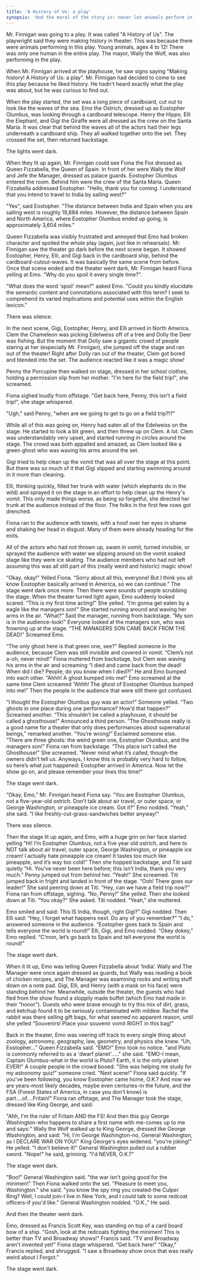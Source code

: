 ```yaml
---
title: 'A History of Us: a play'
synopsis: 'And the moral of the story is: never let animals perform in your play!'
---
```


Mr. Finnigan was going to a play. It was called "A History of Us". The playwright said they were making history in theater.  This was because there were animals performing in this play. Young animals, ages 4 to 12! There was only one human in the entire play. The mayor, Wally the Wolf, was also performing in the play.

When Mr. Finnigan arrived at the playhouse, he saw signs saying "Making history! A History of Us: a play".  Mr. Finnigan had decided to come to see this play because he liked history.  He hadn't heard exactly what the play was about, but he was curious to find out.

When the play started, the set was a long piece of cardboard, cut out to look like the waves of the sea. Emo the Ostrich, dressed up as Eostopher Olumbus, was looking through a cardboard telescope. Henry the Hippo, Elli the Elephant, and Gigi the Giraffe were all dressed as the crew on the Santa Maria. It was clear that behind the waves all of the actors had their legs underneath a cardboard ship. They all walked together onto the set. They crossed the set, then returned backstage.

The lights went dark.

When they lit up again, Mr. Finnigan could see Fiona the Fox dressed as Queen Fizzabella, the Queen of Spain. In front of her were Wally the Wolf and Jefe the Manager, dressed as palace guards. Eostopher Olumbus entered the room. Behind him were the crew of the Santa Maria. Queen Fizzabella addressed Eostopher. "Hello, thank you for coming. I understand that you intend to travel to India by sailing west?"

"Yes", said Eostopher. "The distance between India and Spain when you are sailing west is roughly 19,884 miles. However, the distance between Spain and North America, where Eostopher Olumbus ended up going, is approximately 3,604 miles."

Queen Fizzabella was visibly frustrated and annoyed that Emo had broken character and spoiled the whole play (again, just like in rehearsals). Mr. Finnigan saw the theater go dark before the next scene began. It showed Eostopher, Henry, Elli, and Gigi back in the cardboard ship, behind the cardboard-cutout-waves. It was basically the same scene from before. Once that scene ended and the theater went dark, Mr. Finnigan heard Fiona yelling at Emo. "Why do you spoil it every single time?".

"What does the word 'spoil' mean?" asked Emo. "Could you kindly elucidate the semantic content and connotations associated with this term? I seek to comprehend its varied implications and potential uses within the English lexicon."

There was silence.

In the next scene, Gigi, Eostopher, Henry, and Elli arrived in North America. Clem the Chameleon was picking Edelweiss off of a tree and Dolly the Deer was fishing. But the moment that Dolly saw a gigantic crowd of people staring at her (especially Mr. Finnigan), she jumped off the stage and ran out of the theater! Right after Dolly ran out of the theater, Clem got bored and blended into the set.  The audience reacted like it was a magic show!

Penny the Porcupine then walked on stage, dressed in her school clothes, holding a permission slip from her mother.  "I'm here for the field trip!", she screamed.

Fiona sighed loudly from offstage.  "Get back here, Penny, this isn't a field trip!", she stage whispered.

"Ugh," said Penny, "when are we going to get to go on a field trip?!?"

While all of this was going on, Henry had eaten all of the Edelweiss on the stage. He started to look a bit green, and then threw up on Clem. A lot. Clem was understandably very upset, and started running in circles around the stage.  The crowd was both appalled and amazed, as Clem looked like a green ghost who was waving his arms around the set.

Gigi tried to help clean up the vomit that was all over the stage at this point.  But there was so much of it that Gigi slipped and starting swimming around in it more than cleaning.

Elli, thinking quickly, filled her trunk with water (which elephants do in the wild) and sprayed it on the stage in an effort to help clean up the Henry's vomit.  This only made things worse, as being so forgetful, she directed her trunk at the audience instead of the floor.  The folks in the first few rows got drenched.

Fiona ran to the audience with towels, with a hoof over her eyes in shame and shaking her head in disgust. Many of them were already heading for the exits.

All of the actors who had not thrown up, swam in vomit, turned invisible, or sprayed the audience with water we slipping around on the vomit soaked stage like they were ice skating. The audience members who had not left assuming this was all still part of this (really weird and historic) magic show!

“Okay, okay!” Yelled Fiona. “Sorry about all this, everyone! But I think you all know Eostopher basically arrived in America, so we can continue.” The stage went dark once more. Then there were sounds of people scrubbing the stage. When the theater turned light again, Emo suddenly looked scared. “This is my first time acting!” She yelled. “I’m gonna get eaten by a eagle like the managers son!” She started running around and waving her arms in the air. “What?” Said the manager, running from backstage. “My son is in the audience-look!” Everyone looked at the managers son, who was frowning up at the stage. “THE MANAGERS SON CAME BACK FROM THE DEAD!” Screamed Emo.

“The only ghost here is that green one, see?” Replied someone in the audience, because Clem was still invisible and covered in vomit. “Clem’s not a-oh, never mind!” Fiona muttered from backstage, but Clem was waving his arms in the air and screaming “I died and came back from the dead! When did I die? People, do you know when I died?!” He and Emo bumped into each other. “Ahhh! A ghost bumped into me!” Emo screamed at the same time Clem screamed “Ahhh! The ghost of Eostopher Olumbus bumped into me!” Then the people in the audience that were still there got confused.

“I thought the Eostopher Olumbus guy was an actor!” Someone yelled. “Two ghosts in one place during one performance? How’d that happen?” Screamed another. “This shouldn’t be called a playhouse, it should be called a ghosthouse!” Announced a third person. “The Ghosthouse really is a good name for a theater that only does performances about supernatural beings,” remarked another. “You’re wrong!” Exclaimed someone else. “There are three ghosts: the weird green one, Eostopher Olumbus, and the managers son!” Fiona ran from backstage. “This place isn’t called the Ghosthouse!” She screamed. “Never mind what it’s called, though-the owners didn’t tell us. Anyways, I know this is  probably very hard to follow, so here’s what just happened: Eostopher arrived in America. Now let the show go on, and please remember your lines this time!”

The stage went dark.

“Okay, Emo,” Mr. Finnigan heard Fiona say. “You are Eostopher Olumbus, not a five-year-old ostrich. Don’t talk about air travel, or outer space, or George Washington, or pineapple ice cream. Got it?” Emo nodded. “Yeah,” she said. “I like freshly-cut-grass-sandwiches better anyway!”

There was silence.

Then the stage lit up again, and Emo, with a huge grin on her face started yelling “Hi! I’m Eostopher Olumbus, not a five year old ostrich, and here to NOT talk about air travel, outer space, George Washington, or pineapple ice cream! I actually hate pineapple ice cream! It tastes too much like pineapple, and it’s way too cold!” Then she hopped backstage, and Titi said quietly “Hi. You’ve never been here before; this isn’t India, thank you very much.” Penny jumped out from behind her. “Yeah!” She screamed. Titi jumped back in fright and landed in front of the stage. “Ooh! There goes our leader!” She said peering down at Titi. “Hey, can we have a field trip now?” Fiona ran from offstage, sighing. “No, Penny!” She yelled. Then she looked down at Titi. “You okay?” She asked. Titi nodded. “Yeah,” she muttered.

Emo smiled and said: This IS India, though, right Gigi?” Gigi nodded. Then Elli said: “Hey, I forget what happens next. Do any of you remember?” “I do,” answered someone in the audience. “Eostopher goes back to Spain and tells everyone the world is round!” Elli, Gigi, and Emo nodded. “Okey dokey,” Emo replied. “C’mon, let’s go back to Spain and tell everyone the world is round!”

The stage went dark.

When it lit up, Emo was telling Queen Fizzabella about ‘India’. Wally and The Manager were once again dressed as guards, but Wally was reading a book of chicken recipes, and The Manager was examining rocks and writing stuff down on a note pad. Gigi, Elli, and Henry (with a mask on his face) were standing behind her. Meanwhile, outside the theater, the guests who had fled from the show found a sloppily made buffet (which Emo had made in their “honor”). Guests who were brave enough to try this mix of dirt, grass, and ketchup found it to be seriously contaminated with mildew. Rachel the rabbit was there selling gift bags, for what seemed no apparent reason, until she yelled “Souvenirs! Place your souvenir vomit RIGHT in this bag!”

Back in the theater, Emo was veering off track to every single thing about zoology, astronomy, geography, law, geometry, and physics she knew. “Uh, Eostopher…” Queen Fizzabella said. “EMO!” Emo took no notice. "and Pluto is commonly referred to as a 'dwarf planet'....." she said. "EMO-I mean, Captain Olumbus-what in the world is Pluto? Earth, it is the only planet EVER!" A couple people in the crowd booed. "She was helping me study for my astronomy quiz!" someone cried. "Next scene!" Fiona said quickly. "If you've been following, you know Eostopher came home, O.K.? And now we are years-most likely decades, maybe even centuries-in the future, and the FSA (Forest States of America, in case you don't know) is part....of....Fritain!" Fiona ran offstage, and The Manager took the stage, dressed like King George, and said:

"Ahh, I'm the ruler of Fritain AND the FS! And then this guy George Washington-who happens to share a first name with me-comes up to me and says:" Wally the Wolf walked up to King George, dressed like George Washington, and said: "Hi, I'm George Washington-no, General Washington, as I DECLARE WAR ON YOU!" King George's eyes widened. "you're joking!" He yelled. "I don't believe it!" General Washington pulled out a rubber sword. "Nope!" he said, grinning. "I'd NEVER,   O.K.?"

The stage went dark.

"Boo!" General Washington said. "the war isn't going good for the minimen!" Then Fiona walked onto the set. "Pleasure to meet you, Washington." she said. "you know the spy ring you created-the Culper Ring? Well, I could join-I live in New York, and I could talk to some redcoat officers-if you'd like."  General Washington nodded. "O.K.," He said.

And then the theater went dark.

Emo, dressed as Francis Scott Key, was standing on top of a card board bow of a ship. "Gosh, look at the redcoats fighting the minimen! This is better than TV and Broadway shows!" Francis said. "TV and Broadway aren't invented yet!" Fiona stage whispered. "Get back here!" "Okay," Francis replied, and shrugged. “I saw a Broadway show once that was really weird about I Forgot.” 

The stage went dark. 
